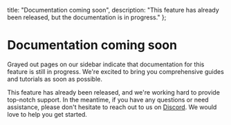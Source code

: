   title: "Documentation coming soon",
  description: "This feature has already been released, but the documentation is in progress."
};

# Documentation coming soon

Grayed out pages on our sidebar indicate that documentation for this feature is still in progress. We're excited to bring you comprehensive guides and tutorials as soon as possible.

This feature has already been released, and we're working hard to provide top-notch support. In the meantime, if you have any questions or need assistance, please don't hesitate to reach out to us on [Discord](https://discord.gg/utDMjHYg42).
We would love to help you get started.

